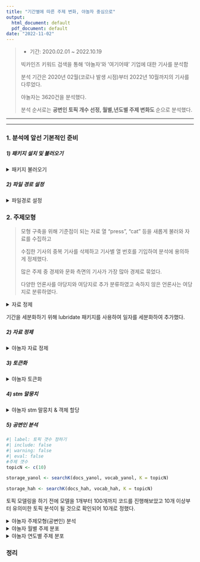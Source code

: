 ```yaml
---
title: "기간별에 따른 주제 변화, 야놀자 중심으로"
output:
  html_document: default
  pdf_document: default
date: "2022-11-02"
---
```


> -   기간: 2020.02.01 \~ 2022.10.19
>
> 빅카인즈 키워드 검색을 통해 '야놀자'와 '여기어때' 기업에 대한 기사를 분석함
>
> 분석 기간은 2020년 02월(코로나 발생 시점)부터 2022년 10월까지의 기사를 다루었다.
>
> 야놀자는 3620건을 분석했다.
>
> 분석 순서로는 **공변인 토픽 개수 선정, 월별,년도별 주제 변화도 ** 순으로 분석했다.

------------------------------------------------------------------------

------------------------------------------------------------------------

### 1. 분석에 앞선 기본적인 준비

##### *1) 패키지 설치 및 불러오기*

<details>

<summary>패키지 불러오기</summary>

::: {markdown="1-1"}
```r

c( "rio", "psych", "psychTools", "skimr", "janitor", 
   
   "tidyverse", "tidytable", "tidymodels", "lm.beta",
   
   "GGally", "ggforce", "gt", "mdthemes", "patchwork",
   
   "r2symbols", "equatiomatic", "purrr", "palmerpenguins",
   
   "textdata", "tidytext", "epubr", "stm", "quarto", "wordcloud",
   
   "RcppMeCab", "KoNLP", "tidyr", "dplyr", "tidylo", "lubridate"
   
) -> pkg 

lapply(pkg, require, ch = T)

sapply(pkg, function(x){

  if(!require(x, ch = T)) install.packages(x)

  library(x, ch = T)

})
```
:::

</details>

##### *2) 파일 경로 설정*

<details>

<summary>파일경로 설정</summary>

```r
#| label: 파일경로 설정
#| include: true
#| warning: false

setwd("C:/Users/YH JUNG/Documents/R/GIT/residence/data")

getwd()
```

</details>


### 2. 주제모형

> 모형 구축을 위해 기준점이 되는 자료 열 "press", "cat" 등을 새롭게 불러와 자료를 수집하고
>
> 수집한 기사의 중복 기사를 삭제하고 기사별 열 번호를 기입하여 분석에 용의하게 정제했다.
>
> 많은 주제 중 경제와 문화 측면의 기사가 가장 많아 경제로 묶었다.
>
> 다양한 언론사를 야당지와 여당지로 추가 분류하였고 속하지 않은 언론사는 여당지로 분류하였다.

<details>

<summary>자료 정제</summary>

##### 1) 모델링을 위한 자료 수집

```r
#| label: 자료수집
#| include: false
#| warning: false

#야놀자
yanolja_sub <- readxl::read_excel("C:/Users/YH JUNG/Documents/R/GIT/residence/data/yanolja_after_covid_20190201-20220930.xlsx") %>%
select(일자, 제목, 본문, 언론사, cat = `통합 분류1`, 키워드) 

```
</details>

기간을 세분화하기 위해 lubridate 패키지를 사용하여 일자를 세분화하여 추가했다.

##### 2) 자료 정제

<details>

<summary>야놀자 자료 정제</summary>

```r
#| label: 야놀자 자료 정제
#| include: true
#| warning: false

yanolja_sub2 <- yanolja_sub %>%

distinct(제목, .keep_all = T) %>%

mutate(ID = factor(row_number())) %>%
  
mutate(date = ymd(일자)) %>%
  
mutate(year = year(date)) %>%
  
mutate(month = month(date)) %>% 

mutate(day = day(date)) %>%

unite(제목, 본문, col = "text", sep = " ") %>%

mutate(text = str_squish(text)) %>%

mutate(press = case_when(

언론사 == "조선일보" ~ "야당지",

언론사 == "중앙일보" ~ "야당지",

언론사 == "동앙일보" ~ "야당지",

언론사 == "국민일보" ~ "야당지",

언론사 == "문화일보" ~ "야당지",

언론사 == "한국경제" ~ "야당지",

언론사 == "경향신문" ~ "여당지",

TRUE ~ "여당지") ) %>%

separate(cat, sep = ">", into = c("cat", "cat2")) %>%

select(-cat2) %>%

mutate(catSoc = case_when( cat == "경제" ~ "경제면",
                           cat == "문화" ~ "경제면", 
                           TRUE ~ "비경제면") )

#주제별 갯수
yanolja_sub2 %>% count(cat, sort = T)
```

</details>

##### 3) 토큰화

<details>

<summary>야놀자 토큰화</summary>

```r
#| label: 야놀자 토큰화
#| include: true
#| warning: false

fullchar_v <- "ㆍ|ㅣ|‘|’|“|”|○|●|◎|◇|◆|□|■|△|▲|▽|▼|〓|◁|◀|▷|▶|♤|♠|♡|♥|♧|♣|⊙|◈|▣"


#야놀자 토큰화
yanolja_S <- yanolja_sub2 %>%

mutate(키워드 = str_remove_all(키워드, "[^(\\w+|\\d+|,)]")) %>%

mutate(키워드 = str_remove_all(키워드, fullchar_v)) %>%

unnest_tokens(word, 키워드, token = "regex", pattern = ",")

#토큰화 후 데이터 결합

yanolja_C <- yanolja_S %>%

group_by(ID) %>%

summarise(text2 = str_flatten(word, " ")) %>%

ungroup() %>%

inner_join(yanolja_sub2, by = "ID")
```

</details>


##### 4) stm 말뭉치

<details>

<summary>야놀자 stm 말뭉치 & 객체 할당</summary>

```r
#| label: 야놀자 stm 말뭉치 & 객체 할당
#| include: true
#| warning: false

processed_yanol <- yanolja_C %>% 
  textProcessor(documents = yanolja_C$text2,
                metadata = .,
                wordLengths = c(2, Inf))

out_yanol <- prepDocuments(processed_yanol$documents,
                           processed_yanol$vocab,
                           processed_yanol$meta,
                           lower.thresh = 0)

summary(out_yanol)

# 모형구축을 위한 객체 저장
docs_yanol <- out_yanol$documents

vocab_yanol <- out_yanol$vocab

meta_yanol <- out_yanol$meta
```

</details>


##### 5) 공변인 분석

```r
#| label: 토픽 갯수 정하기
#| include: false
#| warning: false
#| eval: false
#주제 갯수
topicN <- c(10)

storage_yanol <- searchK(docs_yanol, vocab_yanol, K = topicN)

storage_hah <- searchK(docs_hah, vocab_hah, K = topicN)
```

토픽 모델링을 하기 전에 모델을 1개부터 100개까지 코드를 진행해보았고 10개 이상부터 유의미한 토픽 분석이 될 것으로 확인되어 10개로 정했다.

<details>

<summary>야놀자 주제모형(공변인) 분석</summary>

```r
#| label: 야놀자 주제모형(공변인) 분석
#| include: true
#| warning: false

#시스템 시간
t1 <- Sys.time()
t2 <- Sys.time()
#주제모형 구성
meta_fit_yanol_m <- stm(documents = docs_yanol,
                      vocab = vocab_yanol,
                      data = meta_yanol,
                      K = 10,
                      prevalence =~ press + s(month, 12), 
                      max.em.its = 75, 
                      verbose = F, 
                      init.type = "Spectral",
                      seed = 37)

meta_fit_yanol_y <- stm(documents = docs_yanol,
                      vocab = vocab_yanol,
                      data = meta_yanol,
                      K = 10,
                      prevalence =~ press + s(year, 3), 
                      max.em.its = 75, 
                      verbose = F, 
                      init.type = "Spectral",
                      seed = 37)

```

</details>

<details>

<summary>야놀자 월별 주제 분포</summary>

```r
#| label: 야놀자 월별 주제 분포
#| include: true
#| warning: false
prep_m <- estimateEffect(formula = 1:10 ~ press + s(month, 12), 
                       stmobj = meta_fit_yanol_m,
                       metadata = out_yanol$meta,
                       uncertainty = "Global")

plot.estimateEffect(
  prep_m,
  covariate = "month",    
  topics = c(1:10),
  model = meta_fit_yanol_m,
  method = "continuous", # 시간대 연속적으로 표시
  xlab = "월별",
  main = "기간별 주제 분포"
)
```
</details>

<details>

<summary>야놀자 연도별 주제 분포</summary>

```r
#| label: 야놀자 연도별 주제 분포
#| include: true
#| warning: false
prep_y <- estimateEffect(formula = 1:10 ~ press + s(year, 3), 
                       stmobj = meta_fit_yanol_y,
                       metadata = out_yanol$meta,
                       uncertainty = "Global")

plot.estimateEffect(
  prep_y,
  covariate = "year",    
  topics = c(1:10),
  model = meta_fit_yanol_y,
  method = "continuous", # 시간대 연속적으로 표시
  xlab = "연도별",
  main = "기간별 주제 분포"
)
```
</details>

### 정리

